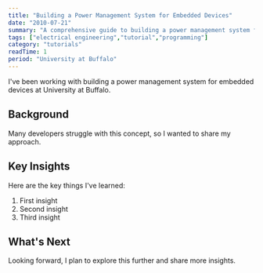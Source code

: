 ```yaml
---
title: "Building a Power Management System for Embedded Devices"
date: "2010-07-21"
summary: "A comprehensive guide to building a power management system for embedded devices. Learn the fundamentals and best practices."
tags: ["electrical engineering","tutorial","programming"]
category: "tutorials"
readTime: 1
period: "University at Buffalo"
---
```


I've been working with building a power management system for embedded devices at University at Buffalo.

## Background

Many developers struggle with this concept, so I wanted to share my approach.

## Key Insights

Here are the key things I've learned:

1. First insight
2. Second insight
3. Third insight

## What's Next

Looking forward, I plan to explore this further and share more insights.

